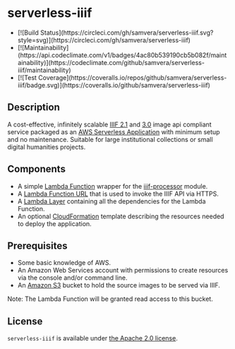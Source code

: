 
# serverless-iiif

<ul className={classNames.projectStats}>
  <li>
    [![Build
    Status](https://circleci.com/gh/samvera/serverless-iiif.svg?style=svg)](https://circleci.com/gh/samvera/serverless-iiif)
  </li>
  <li>
    [![Maintainability](https://api.codeclimate.com/v1/badges/4ac80b539190cb5b082f/maintainability)](https://codeclimate.com/github/samvera/serverless-iiif/maintainability)
  </li>
  <li>
    [![Test
    Coverage](https://coveralls.io/repos/github/samvera/serverless-iiif/badge.svg)](https://coveralls.io/github/samvera/serverless-iiif)
  </li>
</ul>

## Description

A cost-effective, infinitely scalable [IIIF 2.1](https://iiif.io/api/image/2.1/) and [3.0](https://iiif.io/api/image/2.1/) image api compliant service packaged as an [AWS Serverless Application](https://aws.amazon.com/serverless/sam/) with minimum setup and no maintenance. Suitable for large institutional collections or small digital humanities projects. 

## Components

- A simple [Lambda Function](https://aws.amazon.com/lambda/) wrapper for the [iiif-processor](https://www.npmjs.com/package/iiif-processor) module.
- A [Lambda Function URL](https://docs.aws.amazon.com/lambda/latest/dg/lambda-urls.html) that is used to invoke the IIIF API via HTTPS.
- A [Lambda Layer](https://docs.aws.amazon.com/lambda/latest/dg/configuration-layers.html) containing all the dependencies for the Lambda Function.
- An optional [CloudFormation](https://aws.amazon.com/cloudformation/) template describing the resources needed to deploy the application.

## Prerequisites

- Some basic knowledge of AWS.
- An Amazon Web Services account with permissions to create resources via the console and/or command line.
- An [Amazon S3](https://aws.amazon.com/s3/) bucket to hold the source images to be served via IIIF.

<Callout>
  Note: The Lambda Function will be granted read access to this bucket.
</Callout>

## License

`serverless-iiif` is available under [the Apache 2.0 license](LICENSE).
